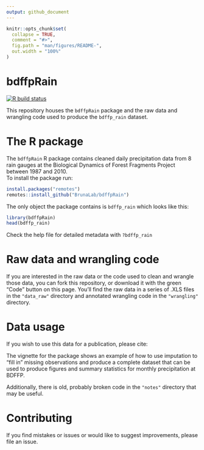 ```yaml
---
output: github_document
---
```


<!-- README.md is generated from README.Rmd. Please edit that file -->

```r
knitr::opts_chunk$set(
  collapse = TRUE,
  comment = "#>",
  fig.path = "man/figures/README-",
  out.width = "100%"
)
```

# bdffpRain

<!-- badges: start -->

[![R build status](https://github.com/BrunaLab/BDFFP-precipitation/workflows/R-CMD-check/badge.svg)](https://github.com/BrunaLab/BDFFP-precipitation/actions)

<!-- badges: end -->

This repository houses the `bdffpRain` package and the raw data and wrangling code used to produce the `bdffp_rain` dataset.

# The R package

The `bdffpRain` R package contains cleaned daily precipitation data from 8 rain gauges at the Biological Dynamics of Forest Fragments Project between 1987 and 2010.  
To install the package run:

``` r
install.packages("remotes")
remotes::install_github("BrunaLab/bdffpRain")
```

The only object the package contains is `bdffp_rain` which looks like this:

```r
library(bdffpRain)
head(bdffp_rain)
```

Check the help file for detailed metadata with `?bdffp_rain`

# Raw data and wrangling code

If you are interested in the raw data or the code used to clean and wrangle those data, you can fork this repository, or download it with the green "Code" button on this page.
You'll find the raw data in a series of .XLS files in the `"data_raw"` directory and annotated wrangling code in the `"wrangling"` directory.

# Data usage

If you wish to use this data for a publication, please cite:

<!-- insert zenodo citation -->

The vignette for the package shows an example of how to use imputation to "fill in" missing observations and produce a complete dataset that can be used to produce figures and summary statistics for monthly precipitation at BDFFP.

Additionally, there is old, probably broken code in the `"notes"` directory that may be useful.

# Contributing

If you find mistakes or issues or would like to suggest improvements, please file an issue.
